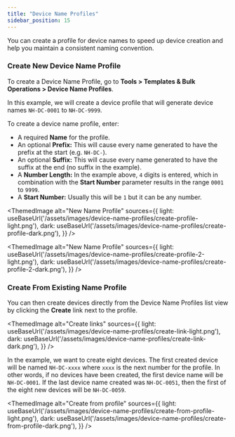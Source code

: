 ```yaml
---
title: "Device Name Profiles"
sidebar_position: 15
---
```



You can create a profile for device names to speed up device creation and help you maintain a consistent naming convention.

### Create New Device Name Profile

To create a Device Name Profile, go to **Tools > Templates & Bulk Operations > Device Name Profiles**.

In this example, we will create a device profile that will generate device names `NH-DC-0001` to `NH-DC-9999`.

To create a device name profile, enter:
- A required **Name** for the profile. 
- An optional **Prefix:** This will cause every name generated to have the prefix at the start (e.g. `NH-DC-`). 
- An optional **Suffix:** This will cause every name generated to have the suffix at the end (no suffix in the example). 
- A **Number Length:** In the example above, `4` digits is entered, which in combination with the **Start Number** parameter results in the range `0001` to `9999`. 
- A **Start Number:** Usually this will be `1` but it can be any number.

<ThemedImage
  alt="New Name Profile"
  sources={{
    light: useBaseUrl('/assets/images/device-name-profiles/create-profile-light.png'),
    dark: useBaseUrl('/assets/images/device-name-profiles/create-profile-dark.png'),
  }}
/>

<ThemedImage
  alt="New Name Profile"
  sources={{
    light: useBaseUrl('/assets/images/device-name-profiles/create-profile-2-light.png'),
    dark: useBaseUrl('/assets/images/device-name-profiles/create-profile-2-dark.png'),
  }}
/>


### Create From Existing Name Profile

You can then create devices directly from the Device Name Profiles list view by clicking the **Create** link next to the profile.

<ThemedImage
  alt="Create links"
  sources={{
    light: useBaseUrl('/assets/images/device-name-profiles/create-link-light.png'),
    dark: useBaseUrl('/assets/images/device-name-profiles/create-link-dark.png'),
  }}
/>


In the example, we want to create eight devices. The first created device will be named `NH-DC-xxxx` where `xxxx` is the next number for the profile. In other words, if no devices have been created, the first device name will be `NH-DC-0001`. If the last device name created was `NH-DC-0051`, then the first of the eight new devices will be `NH-DC-0059`.

<ThemedImage
  alt="Create from profile"
  sources={{
    light: useBaseUrl('/assets/images/device-name-profiles/create-from-profile-light.png'),
    dark: useBaseUrl('/assets/images/device-name-profiles/create-from-profile-dark.png'),
  }}
/>
